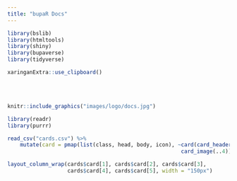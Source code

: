 ```yaml
---
title: "bupaR Docs"
---
```


```r
library(bslib)
library(htmltools)
library(shiny)
library(bupaverse)
library(tidyverse)
```

```r
xaringanExtra::use_clipboard()
```

<style>
  .title{
    display: none;
  }
</style>

<br/>
<br/>


```r
knitr::include_graphics("images/logo/docs.jpg")
```




```r
library(readr)
library(purrr)

read_csv("cards.csv") %>%
    mutate(card = pmap(list(class, head, body, icon), ~card(card_header(class = ..1, ..2), 
                                                       card_image(..4)))) -> cards

layout_column_wrap(cards$card[1], cards$card[2], cards$card[3],
                   cards$card[4], cards$card[5], width = "150px")
```



